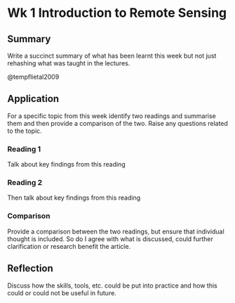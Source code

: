 # Wk 1 Introduction to Remote Sensing

## Summary

Write a succinct summary of what has been learnt this week but not just rehashing what was taught in the lectures.

@tempflietal2009

## Application

For a specific topic from this week identify two readings and summarise them and then provide a comparison of the two. Raise any questions related to the topic.

### Reading 1

Talk about key findings from this reading

### Reading 2

Then talk about key findings from this reading

### Comparison

Provide a comparison between the two readings, but ensure that individual thought is included. So do I agree with what is discussed, could further clarification or research benefit the article.

## Reflection

Discuss how the skills, tools, etc. could be put into practice and how this could or could not be useful in future.
